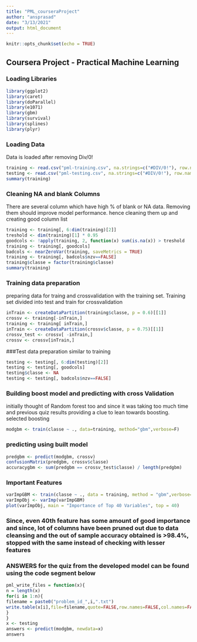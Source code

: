 ```yaml
---
title: "PML_courseraProject"
author: "ansprasad"
date: "3/13/2021"
output: html_document
---
```


```r
knitr::opts_chunk$set(echo = TRUE)
```



## Coursera Project - Practical Machine Learning

### Loading Libraries

```r
library(ggplot2)
library(caret)
library(doParallel)
library(e1071)
library(gbm)
library(survival)
library(splines)
library(plyr)
```
### Loading Data 
Data is loaded after removing Div/0!
```r
training <- read.csv("pml-training.csv", na.strings=c("#DIV/0!"), row.names = 1)
testing <- read.csv("pml-testing.csv", na.strings=c("#DIV/0!"), row.names = 1)
summary(training)
```

### Cleaning NA and blank Columns 
There are several column which have high % of blank or NA data. Removing them should improve model performance. hence cleaning them up and creating good column list
```r
training <- training[, 6:dim(training)[2]]
treshold <- dim(training)[1] * 0.95
goodcols <- !apply(training, 2, function(x) sum(is.na(x)) > treshold  || sum(x=="") > treshold)
training <- training[, goodcols]
badcols <- nearZeroVar(training, saveMetrics = TRUE)
training <- training[, badcols$nzv==FALSE]
training$classe = factor(training$classe)
summary(training)
```

### Training data preparation
preparing data for traing and crossvalidation with the training set. Training set divided into test and train for crossvalidation
```r
inTrain <- createDataPartition(training$classe, p = 0.6)[[1]]
crossv <- training[-inTrain,]
training <- training[ inTrain,]
inTrain <- createDataPartition(crossv$classe, p = 0.75)[[1]]
crossv_test <- crossv[ -inTrain,]
crossv <- crossv[inTrain,]
```

###Test data preparation similar to training
```r
testing <- testing[, 6:dim(testing)[2]]
testing <- testing[, goodcols]
testing$classe <- NA
testing <- testing[, badcols$nzv==FALSE]
```

### Building boost model and predicting with cross Validation 
initially thought of Random forest too and since it was taking too much time and previous quiz results providing a clue to lean towards boosting. selected boosting
```r
modgbm <- train(classe ~ ., data=training, method="gbm",verbose=F)
```
### predicting using built model

```r
predgbm <- predict(modgbm, crossv)
confusionMatrix(predgbm, crossv$classe)
accuracygbm <- sum(predgbm == crossv_test$classe) / length(predgbm)
```


### Important Features
```r
varImpGBM <- train(classe ~ ., data = training, method = "gbm",verbose=F)
varImpObj <- varImp(varImpGBM)
plot(varImpObj, main = "Importance of Top 40 Variables", top = 40)
```
### Since, even 40th feature has some amount of good importance and since, lot of columns have been pruned out due to data cleansing and the out of sample accuracy obtained is >98.4%, stopped with the same instead of checking with lesser features




### ANSWERS for the quiz from the developed model can be found using the code segment below


```r
pml_write_files = function(x){
n = length(x)
for(i in 1:n){
filename = paste0("problem_id_",i,".txt")
write.table(x[i],file=filename,quote=FALSE,row.names=FALSE,col.names=FALSE)
}
}
x <- testing
answers <- predict(modgbm, newdata=x)
answers
```


